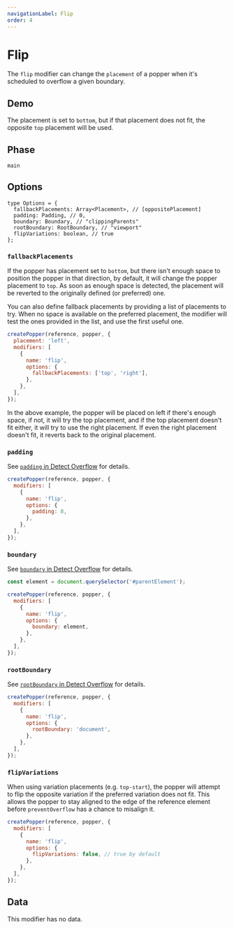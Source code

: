 ```yaml
---
navigationLabel: Flip
order: 4
---
```



# Flip

The `flip` modifier can change the `placement` of a popper when it's scheduled
to overflow a given boundary.

<x-ad />

## Demo

The placement is set to `bottom`, but if that placement does not fit, the
opposite `top` placement will be used.

<FlipDemo />

## Phase

`main`

## Options

```flow
type Options = {
  fallbackPlacements: Array<Placement>, // [oppositePlacement]
  padding: Padding, // 0,
  boundary: Boundary, // "clippingParents"
  rootBoundary: RootBoundary, // "viewport"
  flipVariations: boolean, // true
};
```

### `fallbackPlacements`

If the popper has placement set to `bottom`, but there isn't enough space to
position the popper in that direction, by default, it will change the popper
placement to `top`. As soon as enough space is detected, the placement will be
reverted to the originally defined (or preferred) one.

You can also define fallback placements by providing a list of placements to
try. When no space is available on the preferred placement, the modifier will
test the ones provided in the list, and use the first useful one.

```js
createPopper(reference, popper, {
  placement: 'left',
  modifiers: [
    {
      name: 'flip',
      options: {
        fallbackPlacements: ['top', 'right'],
      },
    },
  ],
});
```

In the above example, the popper will be placed on left if there's enough space,
if not, it will try the top placement, and if the top placement doesn't fit
either, it will try to use the right placement. If even the right placement
doesn't fit, it reverts back to the original placement.

### `padding`

See [`padding` in Detect Overflow](../../utils/detect-overflow/#padding) for
details.

```js
createPopper(reference, popper, {
  modifiers: [
    {
      name: 'flip',
      options: {
        padding: 8,
      },
    },
  ],
});
```

### `boundary`

See [`boundary` in Detect Overflow](../../utils/detect-overflow/#boundary) for
details.

```js
const element = document.querySelector('#parentElement');

createPopper(reference, popper, {
  modifiers: [
    {
      name: 'flip',
      options: {
        boundary: element,
      },
    },
  ],
});
```

### `rootBoundary`

See
[`rootBoundary` in Detect Overflow](../../utils/detect-overflow/#rootboundary)
for details.

```js
createPopper(reference, popper, {
  modifiers: [
    {
      name: 'flip',
      options: {
        rootBoundary: 'document',
      },
    },
  ],
});
```

### `flipVariations`

When using variation placements (e.g. `top-start`), the popper will attempt to
flip the opposite variation if the preferred variation does not fit. This allows
the popper to stay aligned to the edge of the reference element before
`preventOverflow` has a chance to misalign it.

```js
createPopper(reference, popper, {
  modifiers: [
    {
      name: 'flip',
      options: {
        flipVariations: false, // true by default
      },
    },
  ],
});
```

## Data

This modifier has no data.
